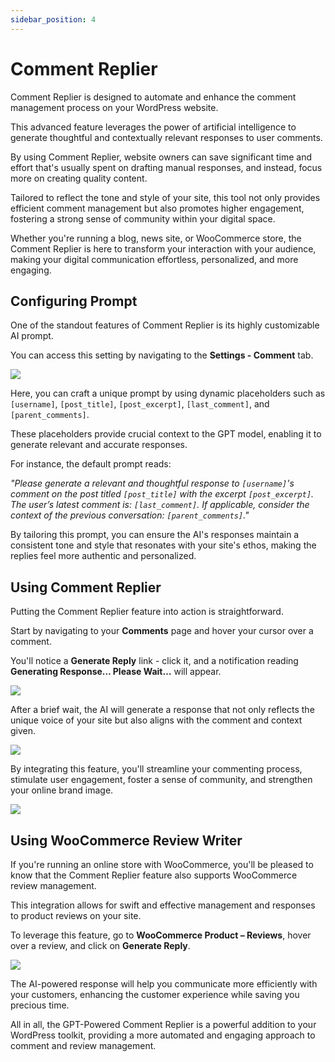 ```yaml
---
sidebar_position: 4
---
```



# Comment Replier

Comment Replier is designed to automate and enhance the comment management process on your WordPress website.

This advanced feature leverages the power of artificial intelligence to generate thoughtful and contextually relevant responses to user comments.

By using Comment Replier, website owners can save significant time and effort that's usually spent on drafting manual responses, and instead, focus more on creating quality content.

Tailored to reflect the tone and style of your site, this tool not only provides efficient comment management but also promotes higher engagement, fostering a strong sense of community within your digital space.

Whether you're running a blog, news site, or WooCommerce store, the Comment Replier is here to transform your interaction with your audience, making your digital communication effortless, personalized, and more engaging.

## Configuring Prompt

One of the standout features of Comment Replier is its highly customizable AI prompt.

You can access this setting by navigating to the **Settings - Comment** tab.

<img src={Comment} />

Here, you can craft a unique prompt by using dynamic placeholders such as ```[username]```, ```[post_title]```, ```[post_excerpt]```, ```[last_comment]```, and ```[parent_comments]```.

These placeholders provide crucial context to the GPT model, enabling it to generate relevant and accurate responses.

For instance, the default prompt reads:

*"Please generate a relevant and thoughtful response to ```[username]```'s comment on the post titled ```[post_title]``` with the excerpt ```[post_excerpt]```. The user’s latest comment is: ```[last_comment]```. If applicable, consider the context of the previous conversation: ```[parent_comments]```."*

By tailoring this prompt, you can ensure the AI's responses maintain a consistent tone and style that resonates with your site's ethos, making the replies feel more authentic and personalized.

## Using Comment Replier

Putting the Comment Replier feature into action is straightforward.

Start by navigating to your **Comments** page and hover your cursor over a comment.

You'll notice a **Generate Reply** link - click it, and a notification reading **Generating Response… Please Wait…** will appear.

<img src={CommentUsage} />

After a brief wait, the AI will generate a response that not only reflects the unique voice of your site but also aligns with the comment and context given.

<img src={CommentUsage2} />

By integrating this feature, you'll streamline your commenting process, stimulate user engagement, foster a sense of community, and strengthen your online brand image.

<img src={Sample} />

## Using WooCommerce Review Writer

If you're running an online store with WooCommerce, you'll be pleased to know that the Comment Replier feature also supports WooCommerce review management.

This integration allows for swift and effective management and responses to product reviews on your site.

To leverage this feature, go to **WooCommerce Product – Reviews**, hover over a review, and click on **Generate Reply**.

<img src={Review} />

The AI-powered response will help you communicate more efficiently with your customers, enhancing the customer experience while saving you precious time.

All in all, the GPT-Powered Comment Replier is a powerful addition to your WordPress toolkit, providing a more automated and engaging approach to comment and review management.